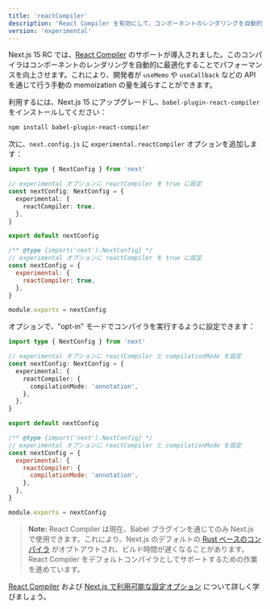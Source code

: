 ```yaml
---
title: 'reactCompiler'
description: 'React Compiler を有効にして、コンポーネントのレンダリングを自動的に最適化します。'
version: 'experimental'
---
```


Next.js 15 RC では、[React Compiler](https://react.dev/learn/react-compiler) のサポートが導入されました。このコンパイラはコンポーネントのレンダリングを自動的に最適化することでパフォーマンスを向上させます。これにより、開発者が `useMemo` や `useCallback` などの API を通じて行う手動の memoization の量を減らすことができます。

利用するには、Next.js 15 にアップグレードし、`babel-plugin-react-compiler` をインストールしてください：

```bash title="Terminal"
npm install babel-plugin-react-compiler
```

次に、`next.config.js` に `experimental.reactCompiler` オプションを追加します：

<Tabs>
<TabItem value="ts" label="TypeScript">

```ts title="next.config.ts" switcher
import type { NextConfig } from 'next'

// experimental オプションに reactCompiler を true に設定
const nextConfig: NextConfig = {
  experimental: {
    reactCompiler: true,
  },
}

export default nextConfig
```

</TabItem>
<TabItem value="js" label="JavaScript">

```js title="next.config.js" switcher
/** @type {import('next').NextConfig} */
// experimental オプションに reactCompiler を true に設定
const nextConfig = {
  experimental: {
    reactCompiler: true,
  },
}

module.exports = nextConfig
```

</TabItem>
</Tabs>

オプションで、"opt-in" モードでコンパイラを実行するように設定できます：

<Tabs>
<TabItem value="ts" label="TypeScript">

```ts title="next.config.ts" switcher
import type { NextConfig } from 'next'

// experimental オプションに reactCompiler と compilationMode を設定
const nextConfig: NextConfig = {
  experimental: {
    reactCompiler: {
      compilationMode: 'annotation',
    },
  },
}

export default nextConfig
```

</TabItem>
<TabItem value="js" label="JavaScript">

```js title="next.config.js" switcher
/** @type {import('next').NextConfig} */
// experimental オプションに reactCompiler と compilationMode を設定
const nextConfig = {
  experimental: {
    reactCompiler: {
      compilationMode: 'annotation',
    },
  },
}

module.exports = nextConfig
```

</TabItem>
</Tabs>

> **Note:** React Compiler は現在、Babel プラグインを通じてのみ Next.js で使用できます。これにより、Next.js のデフォルトの [Rust ベースのコンパイラ](/docs/architecture/nextjs-compiler) がオプトアウトされ、ビルド時間が遅くなることがあります。React Compiler をデフォルトコンパイラとしてサポートするための作業を進めています。

[React Compiler](https://react.dev/learn/react-compiler) および [Next.js で利用可能な設定オプション](https://react.dev/learn/react-compiler#usage-with-nextjs) について詳しく学びましょう。

